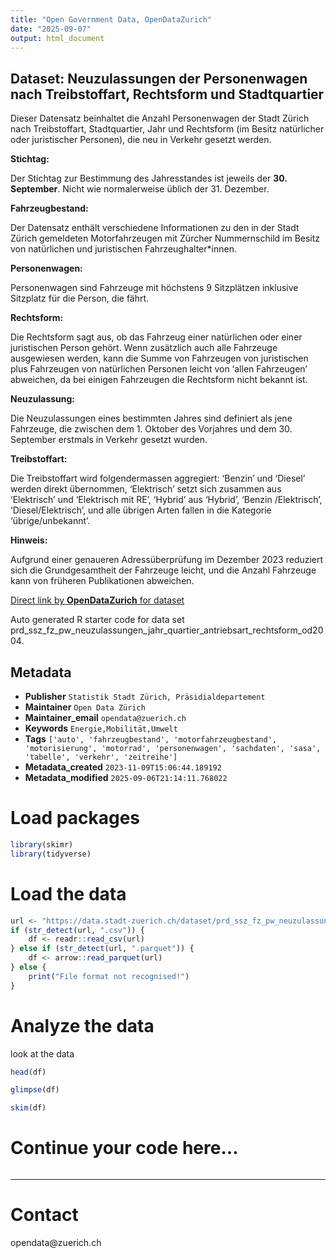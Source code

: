```yaml
---
title: "Open Government Data, OpenDataZurich"
date: "2025-09-07"
output: html_document
---
```


## Dataset: Neuzulassungen der Personenwagen nach Treibstoffart, Rechtsform und Stadtquartier

Dieser Datensatz beinhaltet die Anzahl Personenwagen der Stadt Zürich nach Treibstoffart, Stadtquartier, Jahr und Rechtsform (im Besitz natürlicher oder juristischer Personen), die neu in Verkehr gesetzt werden. 


**Stichtag:**

Der Stichtag zur Bestimmung des Jahresstandes ist jeweils der **30. September**. Nicht wie normalerweise üblich der 31. Dezember.


[]()

**Fahrzeugbestand:**

Der Datensatz enthält verschiedene Informationen zu den in der Stadt Zürich gemeldeten Motorfahrzeugen mit Zürcher Nummernschild im Besitz von natürlichen und juristischen Fahrzeughalter*innen.

[]()

**Personenwagen:**

Personenwagen sind Fahrzeuge mit höchstens 9 Sitzplätzen inklusive Sitzplatz für die Person, die fährt.

[]()

**Rechtsform:**

Die Rechtsform sagt aus, ob das Fahrzeug einer natürlichen oder einer juristischen Person gehört. Wenn zusätzlich auch alle Fahrzeuge ausgewiesen werden, kann die Summe von Fahrzeugen von juristischen plus Fahrzeugen von natürlichen Personen leicht von 'allen Fahrzeugen' abweichen, da bei einigen Fahrzeugen die Rechtsform nicht bekannt ist.

[]()

**Neuzulassung:**

Die Neuzulassungen eines bestimmten Jahres sind definiert als jene Fahrzeuge, die zwischen dem 1. Oktober des Vorjahres und dem 30. September erstmals in Verkehr gesetzt wurden.

[]()

**Treibstoffart:**

Die Treibstoffart wird folgendermassen aggregiert: 'Benzin' und 'Diesel' werden direkt übernommen, 'Elektrisch' setzt sich zusammen aus 'Elektrisch' und 'Elektrisch mit RE', 'Hybrid' aus 'Hybrid', 'Benzin /Elektrisch', 'Diesel/Elektrisch', und alle übrigen Arten fallen in die Kategorie 'übrige/unbekannt'.

[]()

**Hinweis:**

Aufgrund einer genaueren Adressüberprüfung im Dezember 2023 reduziert sich die Grundgesamtheit der Fahrzeuge leicht, und die Anzahl Fahrzeuge kann von früheren Publikationen abweichen.

[]()



[Direct link by **OpenDataZurich** for dataset](https://data.stadt-zuerich.ch/dataset/prd_ssz_fz_pw_neuzulassungen_jahr_quartier_antriebsart_rechtsform_od2004)

Auto generated R starter code for data set prd_ssz_fz_pw_neuzulassungen_jahr_quartier_antriebsart_rechtsform_od2004.

## Metadata

- **Publisher** `Statistik Stadt Zürich, Präsidialdepartement`
- **Maintainer** `Open Data Zürich`
- **Maintainer_email** `opendata@zuerich.ch`
- **Keywords** `Energie,Mobilität,Umwelt`
- **Tags** `['auto', 'fahrzeugbestand', 'motorfahrzeugbestand', 'motorisierung', 'motorrad', 'personenwagen', 'sachdaten', 'sasa', 'tabelle', 'verkehr', 'zeitreihe']`
- **Metadata_created** `2023-11-09T15:06:44.189192`
- **Metadata_modified** `2025-09-06T21:14:11.768022`


# Load packages

```r
library(skimr)
library(tidyverse)
```

# Load the data

```r
url <- "https://data.stadt-zuerich.ch/dataset/prd_ssz_fz_pw_neuzulassungen_jahr_quartier_antriebsart_rechtsform_od2004/download/VER200OD2004.csv"
if (str_detect(url, ".csv")) {
    df <- readr::read_csv(url)
} else if (str_detect(url, ".parquet")) {
    df <- arrow::read_parquet(url)
} else {
    print("File format not recognised!")
}
```

# Analyze the data

look at the data
```r
head(df)
```

```r
glimpse(df)
```

```r
skim(df)
```

# Continue your code here...

```r

```

------------------------------------------------------------------------

# Contact

opendata@zuerich.ch
